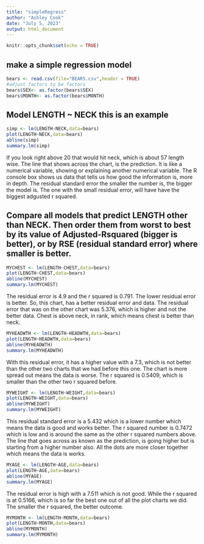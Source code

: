 ```yaml
---
title: "simpleRegress"
author: "Ashley Cook"
date: "July 5, 2023"
output: html_document
---
```


```r
knitr::opts_chunk$set(echo = TRUE)
```

## make a simple regression model

```r
bears <- read.csv(file="BEARS.csv",header = TRUE)
#adjust factors to be factors
bears$SEX<- as.factor(bears$SEX)
bears$MONTH<- as.factor(bears$MONTH)
```

## Model LENGTH ~ NECK  this is an example  

```r
simp <- lm(LENGTH~NECK,data=bears)
plot(LENGTH~NECK,data=bears)
abline(simp)
summary.lm(simp)
```
  
If you look right above 20 that would hit neck, which is about 57 length wise. The line that shows across the chart, is the prediction. It is like a numerical variable, showing or explaining another numerical variable. The R console box shows us data that tells us how good the information is, more in depth. The residual standard error the smaller the number is, the bigger the model is. The one with the small residual error, will have have the biggest adgusted r squared. 

## Compare all models that predict LENGTH other than NECK. Then order them from worst to best by its value of Adjusted-Rsquared (bigger is better), or by RSE (residual standard error) where smaller is better. 


```r
MYCHEST <- lm(LENGTH~CHEST,data=bears)
plot(LENGTH~CHEST,data=bears)
abline(MYCHEST)
summary.lm(MYCHEST)
```
  
The residual error is 4.9 and the r squared is 0.791. The lower residual error is better. So, this chart, has a better residual error and data. The residual error that was on the other chart was 5.376, which is higher and not the better data. Chest is above neck, in rank, which means chest is better than neck. 

```r
MYHEADWTH <- lm(LENGTH~HEADWTH,data=bears)
plot(LENGTH~HEADWTH,data=bears)
abline(MYHEADWTH)
summary.lm(MYHEADWTH)
```

  
With this residual error, it has a higher value with a 7.3, which is not better than the other two charts that we had before this one. The chart is more spread out means the data is worse. The r squared is 0.5409, which is smaller than the other two r squared before. 


```r
MYWEIGHT <- lm(LENGTH~WEIGHT,data=bears)
plot(LENGTH~WEIGHT,data=bears)
abline(MYWEIGHT)
summary.lm(MYWEIGHT)
```

  
This residual standard error is a 5.432 which is a lower number which means the data is good and works better. The r squared number is 0.7472 which is low and is around the same as the other r squared numbers above. The line that goes across as known as the prediction, is going higher but is starting from a higher number also. All the dots are more closer together which means the data is works.

```r
MYAGE <- lm(LENGTH~AGE,data=bears)
plot(LENGTH~AGE,data=bears)
abline(MYAGE)
summary.lm(MYAGE)
```
  
The residual error is high with a 7.511 which is not good. While the r squared is at 0.5166, which is so far the best one out of all the plot charts we did. The smaller the r squared, the better outcome. 

```r
MYMONTH <- lm(LENGTH~MONTH,data=bears)
plot(LENGTH~MONTH,data=bears)
abline(MYMONTH)
summary.lm(MYMONTH)
```


